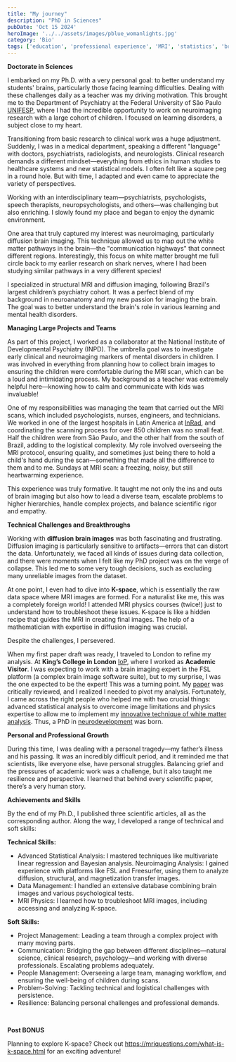 ```yaml
---
title: "My journey"
description: "PhD in Sciences"
pubDate: 'Oct 15 2024'
heroImage: '../../assets/images/pblue_womanlights.jpg'
category: 'Bio'
tags: ['education', 'professional experience', 'MRI', 'statistics', 'brain research', 'master', 'PhD', 'management']
---
```




**Doctorate in Sciences**

I embarked on my Ph.D. with a very personal goal: to better understand my students' brains, particularly those facing learning difficulties. Dealing with these challenges daily as a teacher was my driving motivation. This brought me to the Department of Psychiatry at the Federal University of São Paulo [UNIFESP](https://portal.unifesp.br/), where I had the incredible opportunity to work on neuroimaging research with a large cohort of children. I focused on learning disorders, a subject close to my heart.

Transitioning from basic research to clinical work was a huge adjustment. Suddenly, I was in a medical department, speaking a different "language" with doctors, psychiatrists, radiologists, and neurologists. Clinical research demands a different mindset—everything from ethics in human studies to healthcare systems and new statistical models. I often felt like a square peg in a round hole. But with time, I adapted and even came to appreciate the variety of perspectives. 

Working with an interdisciplinary team—psychiatrists, psychologists, speech therapists, neuropsychologists, and others—was challenging but also enriching. I slowly found my place and began to enjoy the dynamic environment.

One area that truly captured my interest was neuroimaging, particularly diffusion brain imaging. This technique allowed us to map out the white matter pathways in the brain—the "communication highways" that connect different regions. Interestingly, this focus on white matter brought me full circle back to my earlier research on shark nerves, where I had been studying similar pathways in a very different species!

I specialized in structural MRI and diffusion imaging, following Brazil's largest children’s psychiatry cohort. It was a perfect blend of my background in neuroanatomy and my new passion for imaging the brain. The goal was to better understand the brain's role in various learning and mental health disorders.
 
**Managing Large Projects and Teams**

As part of this project, I worked as a collaborator at the National Institute of Developmental Psychiatry (INPD). The umbrella goal was to investigate early clinical and neuroimaging markers of mental disorders in children. I was involved in everything from planning how to collect brain images to ensuring the children were comfortable during the MRI scan, which can be a loud and intimidating process. My background as a teacher was extremely helpful here—knowing how to calm and communicate with kids was invaluable!

One of my responsibilities was managing the team that carried out the MRI scans, which included psychologists, nurses, engineers, and technicians. We worked in one of the largest hospitals in Latin America at [InRad](https://inrad.hc.fm.usp.br/), and coordinating the scanning process for over 850 children was no small feat. Half the children were from São Paulo, and the other half from the south of Brazil, adding to the logistical complexity. My role involved overseeing the MRI protocol, ensuring quality, and sometimes just being there to hold a child's hand during the scan—something that made all the difference to them and to me. Sundays at MRI scan: a freezing, noisy, but still heartwarming experience.

This experience was truly formative. It taught me not only the ins and outs of brain imaging but also how to lead a diverse team, escalate problems to higher hierarchies, handle complex projects, and balance scientific rigor and empathy.
 
**Technical Challenges and Breakthroughs**

Working with **diffusion brain images** was both fascinating and frustrating. Diffusion imaging is particularly sensitive to artifacts—errors that can distort the data. Unfortunately, we faced all kinds of issues during data collection, and there were moments when I felt like my PhD project was on the verge of collapse. This led me to some very tough decisions, such as excluding many unreliable images from the dataset.

At one point, I even had to dive into **K-space**, which is essentially the raw data space where MRI images are formed. For a naturalist like me, this was a completely foreign world! I attended MRI physics courses (twice!) just to understand how to troubleshoot these issues. K-space is like a hidden recipe that guides the MRI in creating final images. The help of a mathematician with expertise in diffusion imaging was crucial.

Despite the challenges, I persevered. 

When my first paper draft was ready, I traveled to London to refine my analysis. At **King’s College in London** [IoP]( https://www.kcl.ac.uk/academic-psychiatry/about/departments/psychosis), where I worked as **Academic Visitor**. I was expecting to work with a brain imaging expert in the FSL platform (a complex brain image software suite), but to my surprise, I was the one expected to be the expert! This was a turning point. My [paper](https://pubmed.ncbi.nlm.nih.gov/27353747/) was critically reviewed, and I realized I needed to pivot my analysis.
Fortunately, I came across the right people who helped me with two crucial things: advanced statistical analysis to overcome image limitations and physics expertise to allow me to implement my [innovative technique of white matter analysis]( https://www.sciencedirect.com/science/article/abs/pii/S0730725X15003161?via%3Dihub). Thus, a PhD in [neurodevelopment]( https://pubmed.ncbi.nlm.nih.gov/27169540/) was born.

**Personal and Professional Growth**

During this time, I was dealing with a personal tragedy—my father’s illness and his passing. It was an incredibly difficult period, and it reminded me that scientists, like everyone else, have personal struggles. Balancing grief and the pressures of academic work was a challenge, but it also taught me resilience and perspective. I learned that behind every scientific paper, there’s a very human story.
 

**Achievements and Skills**

By the end of my Ph.D., I published three scientific articles, all as the corresponding author. Along the way, I developed a range of technical and soft skills:

**Technical Skills:**

* Advanced Statistical Analysis: I mastered techniques like multivariate linear regression and Bayesian analysis.
Neuroimaging Analysis: I gained experience with platforms like FSL and Freesurfer, using them to analyze diffusion, structural, and magnetization transfer images.
*	Data Management: I handled an extensive database combining brain images and various psychological tests.
*	MRI Physics: I learned how to troubleshoot MRI images, including accessing and analyzing K-space.

**Soft Skills:**
*	Project Management: Leading a team through a complex project with many moving parts.
*	Communication: Bridging the gap between different disciplines—natural science, clinical research, psychology—and working with diverse professionals. Escalating problems adequately.
*	People Management: Overseeing a large team, managing workflow, and ensuring the well-being of children during scans.
*	Problem-Solving: Tackling technical and logistical challenges with persistence.
*	Resilience: Balancing personal challenges and professional demands.

<br/>

**Post BONUS**

Planning to explore K-space? Check out https://mriquestions.com/what-is-k-space.html for an exciting adventure!
